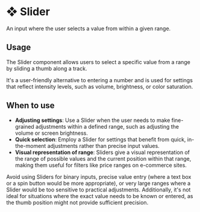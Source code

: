 # ❖ Slider

An input where the user selects a value from within a given range.


## Usage

The Slider component allows users to select a specific value from a range by sliding a thumb along a track. 

It's a user-friendly alternative to entering a number and is used for settings that reflect intensity levels, such as volume, brightness, or color saturation.

## When to use
- **Adjusting settings**: Use a Slider when the user needs to make fine-grained adjustments within a defined range, such as adjusting the volume or screen brightness.
- **Quick selection**: Employ a Slider for settings that benefit from quick, in-the-moment adjustments rather than precise input values.
- **Visual representation of range**: Sliders give a visual representation of the range of possible values and the current position within that range, making them useful for filters like price ranges on e-commerce sites.

Avoid using Sliders for binary inputs, precise value entry (where a text box or a spin button would be more appropriate), or very large ranges where a Slider would be too sensitive to practical adjustments. Additionally, it's not ideal for situations where the exact value needs to be known or entered, as the thumb position might not provide sufficient precision.